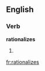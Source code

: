 
==English==

===Verb===
'''rationalizes'''

# {{third-person singular of|[[rationalize]]}}

{{anagrams:en/aaeiilnorstz}}
[[fr:rationalizes]]